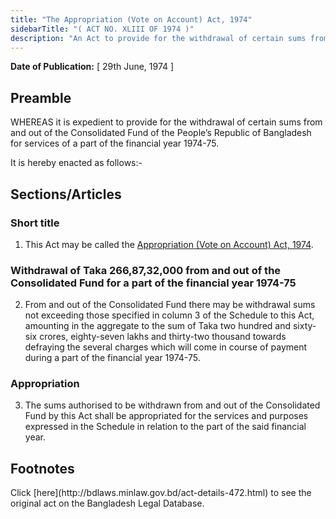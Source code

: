 ```yaml
---
title: "The Appropriation (Vote on Account) Act, 1974"
sidebarTitle: "( ACT NO. XLIII OF 1974 )"
description: "An Act to provide for the withdrawal of certain sums from and out of the Consolidated Fund for the services of a part of the financial year 1974-75."
---
```


**Date of Publication:** [ 29th June, 1974 ]

## Preamble

WHEREAS it is expedient to provide for the withdrawal of certain sums from and out of the Consolidated Fund of the People’s Republic of Bangladesh for services of a part of the financial year 1974-75.

It is hereby enacted as follows:-

## Sections/Articles

### Short title

1. This Act may be called the [Appropriation (Vote on Account) Act, 1974](/act-472.html "Appropriation (Vote on Account) Act, 1974").

### Withdrawal of Taka 266,87,32,000 from and out of the Consolidated Fund for a part of the financial year 1974-75

2. From and out of the Consolidated Fund there may be withdrawal sums not exceeding those specified in column 3 of the Schedule to this Act, amounting in the aggregate to the sum of Taka two hundred and sixty-six crores, eighty-seven lakhs and thirty-two thousand towards defraying the several charges which will come in course of payment during a part of the financial year 1974-75.

### Appropriation

3. The sums authorised to be withdrawn from and out of the Consolidated Fund by this Act shall be appropriated for the services and purposes expressed in the Schedule in relation to the part of the said financial year.

## Footnotes

<Note>
  Click [here](http://bdlaws.minlaw.gov.bd/act-details-472.html) to see the original act on the Bangladesh Legal Database.
</Note>
